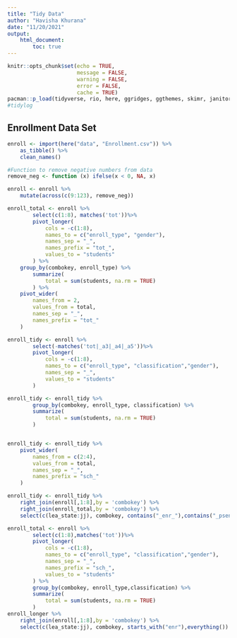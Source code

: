 ```yaml
---
title: "Tidy Data"
author: "Havisha Khurana"
date: "11/20/2021"
output: 
    html_document:
        toc: true
---
```


```r
knitr::opts_chunk$set(echo = TRUE,
                      message = FALSE,
                      warning = FALSE,
                      error = FALSE,
                      cache = TRUE)
pacman::p_load(tidyverse, rio, here, ggridges, ggthemes, skimr, janitor, reshape2, psych)
#tidylog
```

## Enrollment Data Set

```r
enroll <- import(here("data", "Enrollment.csv")) %>%
    as_tibble() %>%
    clean_names()

```


```r
#Function to remove negative numbers from data
remove_neg <- function (x) ifelse(x < 0, NA, x)

enroll <- enroll %>% 
    mutate(across(c(9:123), remove_neg))
```

```r
enroll_total <- enroll %>% 
        select(c(1:8), matches('tot'))%>% 
        pivot_longer(
            cols = -c(1:8), 
            names_to = c("enroll_type", "gender"),
            names_sep = "_",
            names_prefix = "tot_",
            values_to = "students" 
        ) %>%
    group_by(combokey, enroll_type) %>% 
        summarize(
            total = sum(students, na.rm = TRUE)
        ) %>% 
    pivot_wider(
        names_from = 2,
        values_from = total,
        names_sep = "_",
        names_prefix = "tot_"
    )

```



```r
enroll_tidy <- enroll %>% 
        select(-matches('tot|_a3|_a4|_a5'))%>% 
        pivot_longer(
            cols = -c(1:8), 
            names_to = c("enroll_type", "classification","gender"),
            names_sep = "_",
            values_to = "students" 
        )

enroll_tidy <- enroll_tidy %>%         
        group_by(combokey, enroll_type, classification) %>% 
        summarize(
            total = sum(students, na.rm = TRUE)
        ) 


enroll_tidy <- enroll_tidy %>% 
    pivot_wider(
        names_from = c(2:4),
        values_from = total,
        names_sep = "_",
        names_prefix = "sch_"
    ) 

enroll_tidy <- enroll_tidy %>% 
    right_join(enroll[,1:8],by = 'combokey') %>% 
    right_join(enroll_total,by = 'combokey') %>%
    select(c(lea_state:jj), combokey, contains("_enr_"),contains("_psenr_"), everything()) 

```
```r
enroll_total <- enroll %>% 
        select(c(1:8),matches('tot'))%>% 
        pivot_longer(
            cols = -c(1:8), 
            names_to = c("enroll_type", "classification","gender"),
            names_sep = "_",
            names_prefix = "sch_",
            values_to = "students" 
        ) %>%
        group_by(combokey, enroll_type,classification) %>% 
        summarize(
            total = sum(students, na.rm = TRUE)
        ) 
enroll_longer %>% 
    right_join(enroll[,1:8],by = 'combokey') %>%     
    select(c(lea_state:jj), combokey, starts_with("enr"),everything())
```



